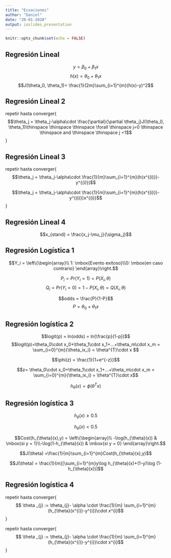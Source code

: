 ```yaml
---
title: "Ecuaciones"
author: "Daniel"
date: "20-01-2020"
output: ioslides_presentation
---
```


```r
knitr::opts_chunk$set(echo = FALSE)
```

## Regresión Lineal

$$y = \beta _0+\beta_1x$$
$$h(x) = \theta_0+\theta_1x$$
$$J(\theta_0, \theta_1)= \frac{1}{2m}\sum_{i=1}^{m}(h(x)-y)^2$$

## Regresión Lineal 2
repetir hasta converger{
$$\theta_j = \theta_j-\alpha\cdot \frac{\partial}{\partial \theta_j}J(\theta_0, \theta_1)\thinspace \thinspace \thinspace \forall \thinspace  j=0 \thinspace \thinspace  and \thinspace  \thinspace  j =1$$
}


## Regresión Lineal 3

repetir hasta converger{
$$\theta_j = \theta_j-\alpha\cdot \frac{1}{m}\sum_{i=1}^{m}(h(x^{(i)})-y^{(i)})$$

$$\theta_j = \theta_j-\alpha\cdot \frac{1}{m}\sum_{i=1}^{m}(h(x^{(i)})-y^{(i)})x^{(i)}$$
}

## Regresión Lineal 4

$$x_{stand} = \frac{x_j-\mu_j}{\sigma_j}$$

## Regresión Logística 1

$$Y_i = \left\{\begin{array}\\ 1: \mbox{Evento exitoso}\\0: \mbox{en caso contrario} \end{array}\right.$$

$$P_i = Pr(Y_i = 1) = P(X_i,\theta)$$
$$Q_i = Pr(Y_i = 0) = 1-P(X_i,\theta) = Q(X_i,\theta)$$

$$odds = \frac{P}{1-P}$$
$$P = \theta_0+\theta_1x$$

## Regresión logística 2

$$logit(p) = ln(odds) =  ln(\frac{p}{1-p})$$
$$logit(p)=\theta_0\cdot x_0+\theta_1\cdot x_1+...+\theta_m\cdot x_m = \sum_{i=0}^{m}{\theta_ix_i} = \theta^{T}\cdot x $$

$$\phi(z) = \frac{1}{1+e^{-z}}$$

$$z= \theta_0\cdot x_0+\theta_1\cdot x_1+...+\theta_m\cdot x_m = \sum_{i=0}^{m}{\theta_ix_i} = \theta^{T}\cdot x$$

$$h_\theta(x)= \phi(\theta^{T}x)$$

## Regresión logística 3

$$h_\theta(x)\geq0.5$$

$$h_\theta(x)<0.5$$

$$Cost(h_{\theta}(x),y) = \left\{\begin{array}\\ -\log(h_{\theta}(x))  &   \mbox{si y = 1}\\-\log(1-h_{\theta}(x)) & \mbox{si y = 0} \end{array}\right.$$

$$J(\theta) =\frac{1}{m}\sum_{i=1}^{m}Cost(h_{\theta}(x),y)$$

$$J(\theta) = \frac{1}{m}[\sum_{i=1}^{m}y\log h_{\theta}(x)+(1-y)\log (1-h_{\theta}(x))]$$

## Regresión logística 4

repetir hasta converger{
$$ \theta _{j} := \theta_{j}- \alpha \cdot \frac{1}{m} \sum_{i=1}^{m}(h_{\theta}(x^{i})-y^{i})\cdot x^{i}$$
}


repetir hasta converger{
$$ \theta _{j} := \theta_{j}- \alpha \cdot \frac{1}{m} \sum_{i=1}^{m}(h_{\theta}(x^{i})-y^{i})\cdot x^{i}$$
}

